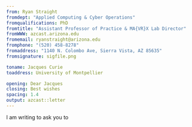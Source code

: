 ```yaml
---
from: Ryan Straight
fromdept: "Applied Computing & Cyber Operations"
fromqualifications: PhD
fromtitle: "Assistant Professor of Practice & MA{VR}X Lab Director"
fromWWW: azcast.arizona.edu
fromemail: ryanstraight@arizona.edu
fromphone: "(520) 458-8278"
fromaddress: "1140 N. Colombo Ave, Sierra Vista, AZ 85635"
fromsignature: sigfile.png

toname: Jacques Curie
toaddress: University of Montpellier

opening: Dear Jacques
closing: Best wishes
spacing: 1.4
output: azcast::letter
---
```


I am writing to ask you to \dots

